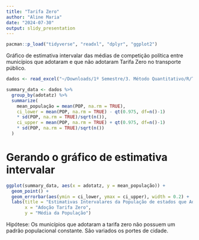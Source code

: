 ```yaml
---
title: "Tarifa Zero"
author: "Aline Maria"
date: "2024-07-30"
output: slidy_presentation
---
```


```r
pacman::p_load("tidyverse", "readxl", "dplyr", "ggplot2")
```

Gráfico de estimativa intervalar das médias de competição política entre municípios que adotaram e que não adotaram Tarifa Zero no transporte público.

```r
dados <- read_excel("~/Downloads/1º Semestre/3. Método Quantitativo/R/TZ_banco.xlsx")
```


``` r
summary_data <- dados %>%
  group_by(adotatz) %>%
  summarize(
    mean_população = mean(POP, na.rm = TRUE),
    ci_lower = mean(POP, na.rm = TRUE) - qt(0.975, df=n()-1)
    * sd(POP, na.rm = TRUE)/sqrt(n()),
    ci_upper = mean(POP, na.rm = TRUE) + qt(0.975, df=n()-1)
    * sd(POP, na.rm = TRUE)/sqrt(n())
  )
```

# Gerando o gráfico de estimativa intervalar

```r
ggplot(summary_data, aes(x = adotatz, y = mean_população)) +
  geom_point() +
  geom_errorbar(aes(ymin = ci_lower, ymax = ci_upper), width = 0.2) +
  labs(title = "Estimativas Intervalares da População de estados que Adotaram Tarifa Zero",
       x = "Adoção Tarifa Zero",
       y = "Média da População")
```


Hipótese: Os municípios que adotaram a tarifa zero não possuem um padrão populacional constante. São variados os portes de cidade.

